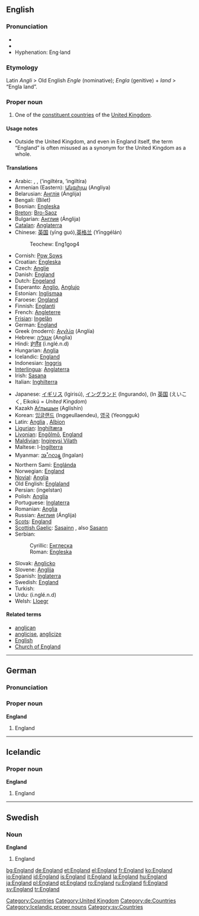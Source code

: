 {{wikipedia}}
==English==

{{rank|hold|cause|close|419|England|sense|ten|beautiful}}

===Pronunciation===
* {{IPA|/ˈɪŋglənd/}}
* {{SAMPA|/"INgl@nd/}}
*Hyphenation: Eng&middot;land

===Etymology===
Latin ''Angli'' > Old English ''Engle'' (nominative); ''Engla'' (genitive) + ''land'' > “Engla land”.

===Proper noun===
{{en-proper noun}}

# One of the [[constituent country|constituent countries]] of the [[United Kingdom]].

====Usage notes====
* Outside the United Kingdom, and even in England itself, the term “England” is often misused as a synonym for the United Kingdom as a whole.

====Translations====
{{trans-top|England}}
* Arabic: {{ARchar|[[انجلترا]]}} {{f}}, {{ARchar|[[انكلترا]]}} {{f}}, {{ARchar|[[انكلترة]]}} {{f}} (’ingiltéra, ’ingiltíra)
* Armenian (Eastern): [[Անգլիյա]] (Angliya)
* Belarusian: [[Англiя]] (Ánglija) {{f}}
* Bengali: (Bilet)
* Bosnian: [[Engleska#Bosnian|Engleska]] {{f}}
* [[Breton]]: [[Bro-Saoz]]
* Bulgarian: [[Англия]] (Ánglija) {{f}}
* [[Catalan]]: [[Anglaterra]] {{f}}
* Chinese: [[英国]] (yīng guó),[[英格兰]] (Yīnggélán)
*: Teochew: Eng1gog4
* Cornish: [[Pow Sows]]
* Croatian: [[Engleska#Croatian|Engleska]] {{f}}
* Czech: [[Anglie]] {{f}}
* Danish: [[#Danish|England]]
* Dutch: [[Engeland]] {{n}}
* Esperanto: [[Anglio]], [[Anglujo]]
* Estonian: [[Inglismaa]]
* Faroese: [[Ongland]] {{n}}
* Finnish: [[Englanti]]
* French: [[Angleterre]] {{f}}
* [[Frisian]]: [[Ingelân]] {{n}}
* German: [[#German|England]] {{n}}
* Greek (modern): [[Αγγλία]] (Anglía) {{f}}
* Hebrew: [[אנגליה]] (Anglia) {{f}}
* Hindi: [[इंग्लैंड]] (i.nglé.n.d) {{m}}
* Hungarian: [[Anglia]]
* Icelandic: [[#Icelandic|England]]
* Indonesian: [[Inggris]]
* [[Interlingua]]: [[Anglaterra]]
* Irish: [[Sasana]] {{m}}
* Italian: [[Inghilterra]] {{f}}
{{trans-mid}}
* Japanese: [[イギリス]] (Igirisú), [[イングランド]] (Ingurando), (In [[英国]] (えいこく, Eikokú = ''United Kingdom'')
* Kazakh [[Аѓлышын]] (Aglíshín) {{f}}
* Korean: [[잉글랜드]] (Inggeullaendeu), [[영국]] (Yeongguk)
* Latin: [[Anglia]] {{f}}, [[Albion]] {{f}}
* [[Ligurian]]: [[Inghiltæra]]
* [[Livonian]]: [[Engõlmō]], [[#Livonian|England]]
* [[Maldivian]]: [[Ingireysi Vilath]]
* Maltese: l-[[Ingilterra]]
* Myanmar: [[အႛဂလန္]] (Ingalan)
* Northern Sami: [[Englánda]]
* Norwegian: [[#Norwegian|England]]
* [[Novial]]: [[Anglia]]
* Old English: [[Englaland]] {{n}}
* Persian: {{FAchar|[[انگلستان]]}} (ingelstan)
* Polish: [[Anglia]] {{f}}
* Portuguese: [[Inglaterra]] {{f}}
* Romanian: [[Anglia]] {{f}}
* Russian: [[Англия]] (Ánglija) {{f}}
* [[Scots]]: [[#Scots|England]]
* [[Scottish Gaelic]]: [[Sasainn]] {{f}}, also [[Sasann]] {{m}}
* Serbian:
*: Cyrillic: [[Енглеска#Serbian|Енглеска]] {{f}}
*: Roman: [[Engleska#Serbian|Engleska]] {{f}}
* Slovak: [[Anglicko]]
* Slovene: [[Anglija]] {{f}}
* Spanish: [[Inglaterra]] {{f}}
* Swedish: [[#Swedish|England]]
* Turkish: {{Unicode|[[İngiltere]]}}
* Urdu: {{URchar|[[انگلینڈ]]}} (i.nglé.n.d)
* Welsh: [[Lloegr]] {{f}}
{{trans-bottom}}

====Related terms====
* [[anglican]]
* [[anglicise]], [[anglicize]]
* [[English]]
* [[Church of England]]

[[Category:Countries]]
[[Category:United Kingdom]]

----

==German==

===Pronunciation===
{{IPA|/ˈɛŋlant/}}

===Proper noun===
'''England''' {{n}}

# England

[[Category:de:Countries]]

----

==Icelandic==

===Proper noun===
'''England''' {{n}}

# England

[[Category:Icelandic proper nouns]]

----

==Swedish==

===Noun===
'''England'''

# England

[[Category:sv:Countries]]

[[bg:England]]
[[de:England]]
[[et:England]]
[[el:England]]
[[fr:England]]
[[ko:England]]
[[io:England]]
[[id:England]]
[[is:England]]
[[it:England]]
[[la:England]]
[[hu:England]]
[[ja:England]]
[[pl:England]]
[[pt:England]]
[[ro:England]]
[[ru:England]]
[[fi:England]]
[[sv:England]]
[[tr:England]]